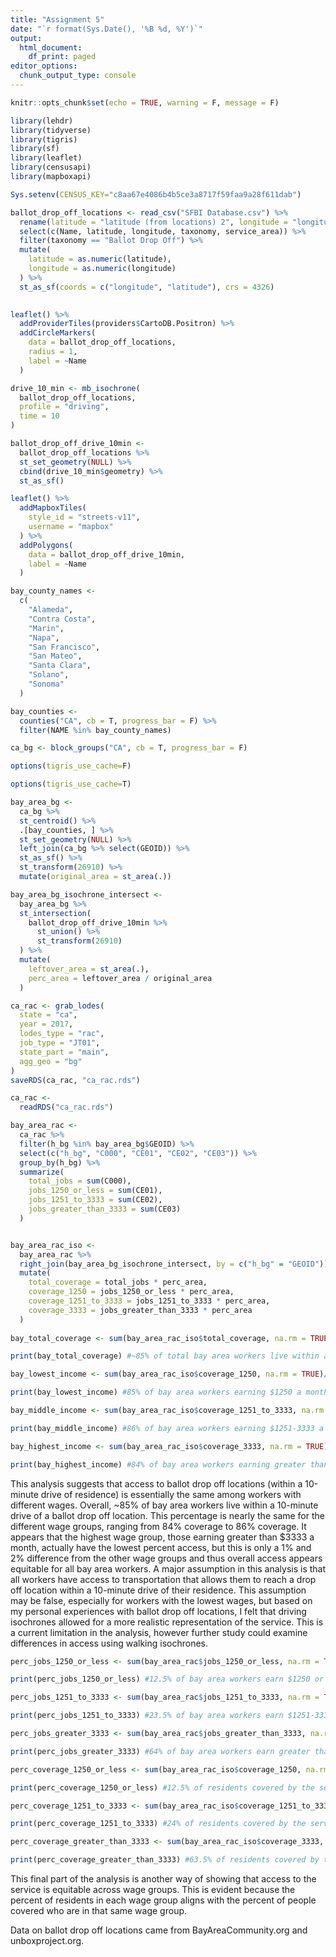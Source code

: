 ```yaml
---
title: "Assignment 5"
date: "`r format(Sys.Date(), '%B %d, %Y')`"
output:
  html_document:
    df_print: paged
editor_options:
  chunk_output_type: console
---
```



```r
knitr::opts_chunk$set(echo = TRUE, warning = F, message = F)
```

```r
library(lehdr)
library(tidyverse)
library(tigris)
library(sf)
library(leaflet)
library(censusapi)
library(mapboxapi)

Sys.setenv(CENSUS_KEY="c8aa67e4086b4b5ce3a8717f59faa9a28f611dab")
```

```r
ballot_drop_off_locations <- read_csv("SFBI Database.csv") %>% 
  rename(latitude = "latitude (from locations) 2", longitude = "longitude (from locations) 2") %>%
  select(c(Name, latitude, longitude, taxonomy, service_area)) %>%
  filter(taxonomy == "Ballot Drop Off") %>%
  mutate(
    latitude = as.numeric(latitude),
    longitude = as.numeric(longitude)
  ) %>%
  st_as_sf(coords = c("longitude", "latitude"), crs = 4326)
  
```

```r
leaflet() %>% 
  addProviderTiles(providers$CartoDB.Positron) %>% 
  addCircleMarkers(
    data = ballot_drop_off_locations,
    radius = 1,
    label = ~Name
  )
```


```r
drive_10_min <- mb_isochrone(
  ballot_drop_off_locations,
  profile = "driving",
  time = 10
)

ballot_drop_off_drive_10min <- 
  ballot_drop_off_locations %>%
  st_set_geometry(NULL) %>%
  cbind(drive_10_min$geometry) %>%
  st_as_sf()
```


```r
leaflet() %>% 
  addMapboxTiles(
    style_id = "streets-v11",
    username = "mapbox"
  ) %>%
  addPolygons(
    data = ballot_drop_off_drive_10min,
    label = ~Name
  )
```

```r
bay_county_names <-
  c(
    "Alameda",
    "Contra Costa",
    "Marin",
    "Napa",
    "San Francisco",
    "San Mateo",
    "Santa Clara",
    "Solano",
    "Sonoma"
  )

bay_counties <-
  counties("CA", cb = T, progress_bar = F) %>%
  filter(NAME %in% bay_county_names) 

ca_bg <- block_groups("CA", cb = T, progress_bar = F) 

options(tigris_use_cache=F) 

options(tigris_use_cache=T)

```


```r
bay_area_bg <-
  ca_bg %>%
  st_centroid() %>%
  .[bay_counties, ] %>%
  st_set_geometry(NULL) %>%
  left_join(ca_bg %>% select(GEOID)) %>%
  st_as_sf() %>%
  st_transform(26910) %>% 
  mutate(original_area = st_area(.))
```

```r
bay_area_bg_isochrone_intersect <-
  bay_area_bg %>% 
  st_intersection(
    ballot_drop_off_drive_10min %>% 
      st_union() %>% 
      st_transform(26910)
  ) %>% 
  mutate(
    leftover_area = st_area(.),
    perc_area = leftover_area / original_area
  ) 

```

```r
ca_rac <- grab_lodes(
  state = "ca", 
  year = 2017, 
  lodes_type = "rac", 
  job_type = "JT01",
  state_part = "main", 
  agg_geo = "bg"
)
saveRDS(ca_rac, "ca_rac.rds")
```

```r
ca_rac <-
  readRDS("ca_rac.rds")
```

```r
bay_area_rac <-
  ca_rac %>%
  filter(h_bg %in% bay_area_bg$GEOID) %>%
  select(c("h_bg", "C000", "CE01", "CE02", "CE03")) %>%
  group_by(h_bg) %>%
  summarize(
    total_jobs = sum(C000),
    jobs_1250_or_less = sum(CE01),
    jobs_1251_to_3333 = sum(CE02),
    jobs_greater_than_3333 = sum(CE03)
  ) 


bay_area_rac_iso <-
  bay_area_rac %>%
  right_join(bay_area_bg_isochrone_intersect, by = c("h_bg" = "GEOID")) %>%
  mutate(
    total_coverage = total_jobs * perc_area,
    coverage_1250 = jobs_1250_or_less * perc_area,
    coverage_1251_to_3333 = jobs_1251_to_3333 * perc_area,
    coverage_3333 = jobs_greater_than_3333 * perc_area
  )
  
bay_total_coverage <- sum(bay_area_rac_iso$total_coverage, na.rm = TRUE) / sum(bay_area_rac$total_jobs, na.rm = TRUE) 

print(bay_total_coverage) #~85% of total bay area workers live within a 10-minute drive of a ballot drop off location.

bay_lowest_income <- sum(bay_area_rac_iso$coverage_1250, na.rm = TRUE)/sum(bay_area_rac$jobs_1250_or_less, na.rm = TRUE)

print(bay_lowest_income) #85% of bay area workers earning $1250 a month or less live within a 10-minute drive of a ballot drop off location.

bay_middle_income <- sum(bay_area_rac_iso$coverage_1251_to_3333, na.rm = TRUE)/sum(bay_area_rac$jobs_1251_to_3333, na.rm = TRUE)

print(bay_middle_income) #86% of bay area workers earning $1251-3333 a month live within a 10-minute drive of a ballot drop off location.

bay_highest_income <- sum(bay_area_rac_iso$coverage_3333, na.rm = TRUE) / sum(bay_area_rac$jobs_greater_than_3333, na.rm = TRUE)

print(bay_highest_income) #84% of bay area workers earning greater than $3333 a month live within a 10-minute drive of a ballot drop off location. 

```
This analysis suggests that access to ballot drop off locations (within a 10-minute drive of residence) is essentially the same among workers with different wages. Overall, ~85% of bay area workers live within a 10-minute drive of a ballot drop off location. This percentage is nearly the same for the different wage groups, ranging from 84% coverage to 86% coverage. It appears that the highest wage group, those earning greater than $3333 a month, actually have the lowest percent access, but this is only a 1% and 2% difference from the other wage groups and thus overall access appears equitable for all bay area workers. A major assumption in this analysis is that all workers have access to transportation that allows them to reach a drop off location within a 10-minute drive of their residence. This assumption may be false, especially for workers with the lowest wages, but based on my personal experiences with ballot drop off locations, I felt that driving isochrones allowed for a more realistic representation of the service. This is a current limitation in the analysis, however further study could examine differences in access using walking isochrones. 


```r
perc_jobs_1250_or_less <- sum(bay_area_rac$jobs_1250_or_less, na.rm = TRUE)/ sum(bay_area_rac$total_jobs, na.rm = TRUE)

print(perc_jobs_1250_or_less) #12.5% of bay area workers earn $1250 or less a month.

perc_jobs_1251_to_3333 <- sum(bay_area_rac$jobs_1251_to_3333, na.rm = TRUE) / sum(bay_area_rac$total_jobs, na.rm = TRUE)

print(perc_jobs_1251_to_3333) #23.5% of bay area workers earn $1251-3333 a month.

perc_jobs_greater_3333 <- sum(bay_area_rac$jobs_greater_than_3333, na.rm = TRUE) / sum(bay_area_rac$total_jobs, na.rm = TRUE)

print(perc_jobs_greater_3333) #64% of bay area workers earn greater than $3333 a month.

```

```r
perc_coverage_1250_or_less <- sum(bay_area_rac_iso$coverage_1250, na.rm = TRUE) / sum(bay_area_rac_iso$total_coverage, na.rm = TRUE) 

print(perc_coverage_1250_or_less) #12.5% of residents covered by the service earn $1250 or less a month.

perc_coverage_1251_to_3333 <- sum(bay_area_rac_iso$coverage_1251_to_3333, na.rm = TRUE) / sum(bay_area_rac_iso$total_coverage, na.rm = TRUE) 

print(perc_coverage_1251_to_3333) #24% of residents covered by the service earn $1251-3333 a month.

perc_coverage_greater_than_3333 <- sum(bay_area_rac_iso$coverage_3333, na.rm = TRUE) / sum(bay_area_rac_iso$total_coverage, na.rm = TRUE) 

print(perc_coverage_greater_than_3333) #63.5% of residents covered by the service earn greater than $3333 a month. 
```
This final part of the analysis is another way of showing that access to the service is equitable across wage groups. This is evident because the percent of residents in each wage group aligns with the percent of people covered who are in that same wage group.



Data on ballot drop off locations came from BayAreaCommunity.org and unboxproject.org. 